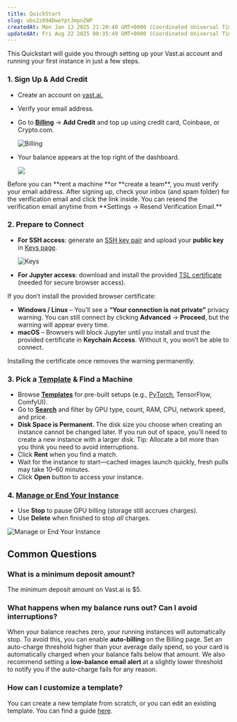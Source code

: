 ```yaml
---
title: QuickStart
slug: ubs2z894DwoYptJmpnZWP
createdAt: Mon Jan 13 2025 21:20:40 GMT+0000 (Coordinated Universal Time)
updatedAt: Fri Aug 22 2025 00:35:49 GMT+0000 (Coordinated Universal Time)
---
```


This Quickstart will guide you through setting up your Vast.ai account and running your first instance in just a few steps.&#x20;

### 1. Sign Up & Add Credit

- Create an account on [vast.ai.](https://cloud.vast.ai/)
- Verify your email address.
- Go to [**Billing**](https://cloud.vast.ai/billing/) → **Add Credit** and top up using credit card, Coinbase, or Crypto.com.


  ![Billing](/images/guides-overview-quick-start.webp)
- Your balance appears at the top right of the dashboard.


  ![](/images/guides-overview-quick-start-2.webp)

<Note>
  Before you can **rent a machine&#x20;**&#x6F;r **create a team**, you must verify your email address. After signing up, check your inbox (and spam folder) for the verification email  and click the link inside. You can resend the verification email anytime from **Settings → Resend Verification Email.**
</Note>

### &#x32;**. Prepare to Connect**

- **For SSH access**: generate an [SSH key pair](/documentation/instances/sshscp) and upload your **public key** in [Keys page](https://cloud.vast.ai/manage-keys/).


  ![Keys](/images/guides-overview-quick-start-3.webp)
- **For Jupyter access**: download and install the provided [TSL certificate](/documentation/instances/jupyter#1SmCz) (needed for secure browser access).

<Note>
  If you don’t install the provided browser certificate:&#x20;

  - **Windows / Linux** – You’ll see a **“Your connection is not private”** privacy warning. You can still connect by clicking **Advanced** → **Proceed**, but the warning will appear every time.
  - **macOS** – Browsers will block Jupyter until you install and trust the provided certificate in **Keychain Access**. Without it, you won’t be able to connect.

  Installing the certificate once removes the warning permanently.
</Note>

  ### &#x33;**. Pick a&#x20;**[**Template**](/documentation/instances/templates)**&#x20;& Find a Machine**

  - Browse [**Templates**](https://cloud.vast.ai/templates/) for pre-built setups (e.g., [PyTorch](/pytorch), TensorFlow, ComfyUI).
- Go to [**Search**](https://cloud.vast.ai/create/) and filter by GPU type, count, RAM, CPU, network speed, and price.
- **Disk Space is Permanent.&#x20;**&#x54;he disk size you choose when creating an instance cannot be changed later. If you run out of space, you’ll need to create a new instance with a larger disk. Tip: Allocate a bit more than you think you need to avoid interruptions.
- Click **Rent** when you find a match.
- Wait for the instance to start—cached images launch quickly, fresh pulls may take 10–60 minutes.
- Click **Open** button to access your instance.

### **4.&#x20;**[**Manage or End Your Instance**](/documentation/instances/managing-instances)

- Use **Stop** to pause GPU billing (storage still accrues charges).
- Use **Delete** when finished to stop *all* charges.

![Manage or End Your Instance](/images/guides-overview-quick-start-4.webp)

## Common Questions

### What is a minimum deposit amount?

The minimum deposit amount on Vast.ai is $5.

### What happens when my balance runs out? Can I avoid interruptions?

When your balance reaches zero, your running instances will automatically stop. To avoid this, you can enable **auto-billing&#x20;**&#x6F;n the Billing page. Set an auto-charge threshold higher than your average daily spend, so your card is automatically charged when your balance falls below that amount. We also recommend setting a **low-balance email alert&#x20;**&#x61;t a slightly lower threshold to notify you if the auto-charge fails for any reason.&#x20;

### How can I customize a template?

You can create a new template from scratch, or you can edit an existing template. You can find a guide [here](/documentation/instances/templates#LrOME).&#x20;
